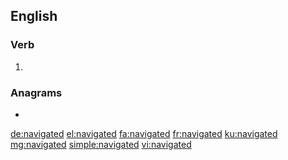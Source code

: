 ==English==

===Verb===
{{head|en|verb form}}

# {{en-past of|navigate}}

===Anagrams===
* {{l|en|vaginated}}

[[de:navigated]]
[[el:navigated]]
[[fa:navigated]]
[[fr:navigated]]
[[ku:navigated]]
[[mg:navigated]]
[[simple:navigated]]
[[vi:navigated]]